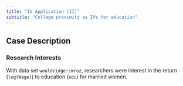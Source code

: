 ```yaml
---
title: "IV Application (II)"
subtitle: "College proximity as IVs for education"
---
```


## Case Description

### Research Interests

With data set `wooldridge::mroz`, researchers were interest in the return (`log(Wage)`) to education (`edu`) for married women.